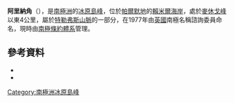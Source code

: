 {{Coord|69|51|S|68|2|W|source:GNIS|display=title}}

'''阿里納角'''（{{lang-en|Arena Corner}}），是[[南極洲|南極洲]]的[[冰原島峰|冰原島峰]]，位於[[帕爾默地|帕爾默地]]的[[賴米爾海岸|賴米爾海岸]]，處於[[麥休戈峰|麥休戈峰]]以東4公里，屬於[[特勒弗斯山脈|特勒弗斯山脈]]的一部分，在1977年由[[英國|英國]]南極名稱諮詢委員命名，現時由[[南極條約體系|南極條約體系]]管理。

==參考資料==
*{{cite gnis | type = antarid | id = 558| name = Arena Corner | accessdate = 2011-05-11}}
*{{usgs-gazetteer|id=558}}

{{Antarctica-geo-stub}}
[[Category:南極洲冰原島峰|Category:南極洲冰原島峰]]